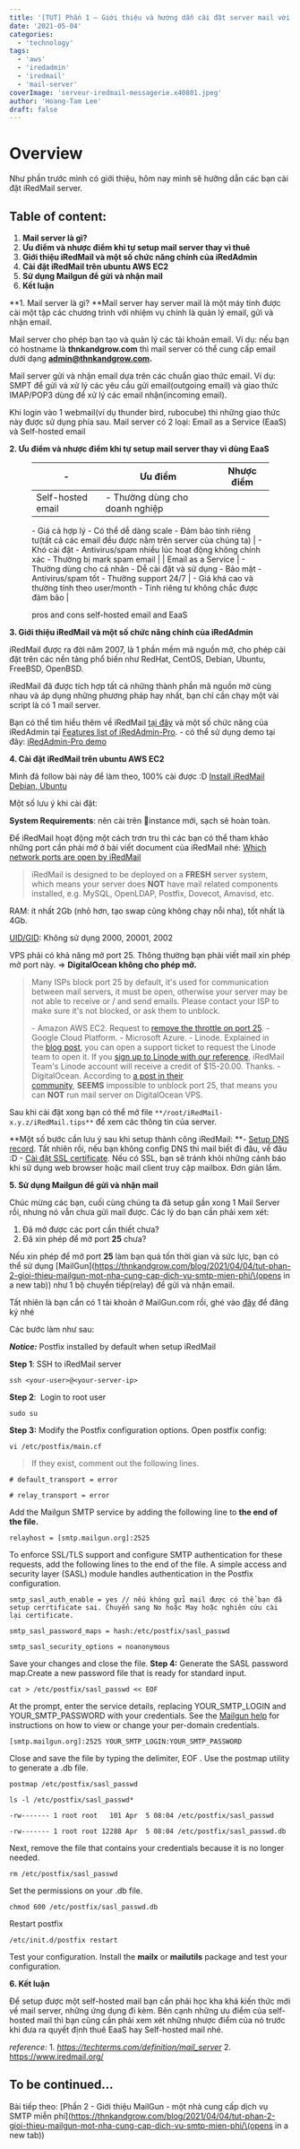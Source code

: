 ```yaml
---
title: '[TUT] Phần 1 – Giới thiệu và hướng dẫn cài đặt server mail với iRedMail'
date: '2021-05-04'
categories:
  - 'technology'
tags:
  - 'aws'
  - 'iredadmin'
  - 'iredmail'
  - 'mail-server'
coverImage: 'serveur-iredmail-messagerie.x40801.jpeg'
author: 'Hoang-Tam Lee'
draft: false
---
```


# Overview

<TOCInline toc={props.toc} exclude="Overview" toHeading={2} />
Như phần trước mình có giới thiệu, hôm nay mình sẽ hưỡng dẫn các bạn cài đặt iRedMail server.

## Table of content:

1. **Mail server là gì?**
2. **Ưu điểm và nhược điểm khi tự setup mail server thay vì thuê**
3. **Giới thiệu iRedMail và một số chức năng chính của iRedAdmin**
4. **Cài đặt iRedMail trên ubuntu AWS EC2**
5. **Sử dụng Mailgun để gửi và nhận mail**
6. **Kết luận**

**1\. Mail server là gì?
**Mail server hay server mail là một máy tính được cài một tập các chương trình với nhiệm vụ chính là quản lý email, gửi và nhận email.

Mail server cho phép bạn tạo và quản lý các tài khoản email. Ví dụ: nếu bạn có hostname là **thnkandgrow.com** thì mail server có thể cung cấp email dưới dạng **admin@thnkandgrow.com.**

Mail server gửi và nhận email dựa trên các chuẩn giao thức email. Ví dụ: SMPT để gửi và xử lý các yêu cầu gửi email(outgoing email) và giao thức IMAP/POP3 dùng để xử lý các email nhận(incoming email).

Khi login vào 1 webmail(ví dụ thunder bird, rubocube) thì những giao thức này được sử dụng phía sau.
Mail server có 2 loại: Email as a Service (EaaS) và Self-hosted email

**2\. Ưu điểm và nhược điểm khi tự setup mail server thay vì dùng EaaS**

<figure>

| \-                | Ưu điểm                         | Nhược điểm |
| ----------------- | ------------------------------- | ---------- |
| Self-hosted email | \- Thường dùng cho doanh nghiệp |

\- Giá cả hợp lý
\- Có thể dễ dàng scale
\- Đảm bảo tính riêng tư(tất cả các email đều được nằm trên server của chúng ta) | \- Khó cài đặt
\- Antivirus/spam nhiều lúc hoạt động không chính xác
\- Thường bị mark spam email |
| Email as a Service | \- Thường dùng cho cá nhân
\- Dễ cài đặt và sử dụng
\- Bảo mật
\- Antivirus/spam tốt
\- Thường support 24/7 | \- Giá khá cao và thường tính theo user/month
\- Tính riêng tư không chắc được đảm bảo |

<figcaption>

pros and cons self-hosted email and EaaS

</figcaption>

</figure>

**3\. Giới thiệu iRedMail và một số chức năng chính của iRedAdmin**

iRedMail được ra đời năm 2007, là 1 phần mềm mã nguồn mở, cho phép cài đặt trên các nền tảng phổ biến như RedHat, CentOS, Debian, Ubuntu, FreeBSD, OpenBSD.

iRedMail đã được tích hợp tất cả những thành phần mã nguồn mở cùng nhau và áp dụng những phương pháp hay nhất, bạn chỉ cần chạy một vài script là có 1 mail server.

Bạn có thể tìm hiểu thêm về iRedMail [tại đây](https://www.iredmail.org/index.html) và một số chức năng của iRedAdmin tại [Features list of iRedAdmin-Pro](https://www.iredmail.org/admin_panel.html). - có thể sử dụng demo tại đây: [iRedAdmin-Pro demo](https://www.iredmail.org/admin_demo.html)

**4\. Cài đặt iRedMail trên ubuntu AWS EC2**

Mình đã follow bài này để làm theo, 100% cài được :D [Install iRedMail Debian, Ubuntu](https://docs.iredmail.org/install.iredmail.on.debian.ubuntu.html)

Một số lưu ý khi cài đặt:

**System Requirements**: nên cài trên instance mới, sạch sẽ hoàn toàn.

Để iRedMail hoạt động một cách trơn tru thì các bạn có thể tham khảo những port cần phải mở ở bài viết document của iRedMail nhé: [Which network ports are open by iRedMail](https://docs.iredmail.org/network.ports.html)

> iRedMail is designed to be deployed on a **FRESH** server system, which means your server does **NOT** have mail related components installed, e.g. MySQL, OpenLDAP, Postfix, Dovecot, Amavisd, etc.

RAM: ít nhất 2Gb (nhỏ hơn, tạo swap cũng không chạy nỗi nha), tốt nhất là 4Gb.

[UID/GID](https://geek-university.com/linux/uid-user-identifier-gid-group-identifier/): Không sử dụng 2000, 20001, 2002

VPS phải có khả năng mở port 25. Thông thường bạn phải viết mail xin phép mở port này.
\=> **DigitalOcean không cho phép mở.**

> Many ISPs block port 25 by default, it's used for communication between mail servers, it must be open, otherwise your server may be not able to receive or / and send emails. Please contact your ISP to make sure it's not blocked, or ask them to unblock.
>
> \- Amazon AWS EC2. Request to [remove the throttle on port 25](https://aws.amazon.com/premiumsupport/knowledge-center/ec2-port-25-throttle/).
> \- Google Cloud Platform.
> \- Microsoft Azure.
> \- Linode. Explained in the [blog post](https://www.linode.com/blog/linode/a-new-policy-to-help-fight-spam/), you can open a support ticket to request the Linode team to open it. If you [sign up to Linode with our reference](https://www.linode.com/?r=b4d04083428fb99ce452d84b57253d11692a0850), iRedMail Team's Linode account will receive a credit of $15-20.00. Thanks.
> \- DigitalOcean. According to [a post in their community](https://www.digitalocean.com/community/questions/port-25-465-is-blocked-how-can-i-enable-it), **SEEMS** impossible to unblock port 25, that means you can **NOT** run mail server on DigitalOcean VPS.

Sau khi cài đặt xong bạn có thể mở file `**/root/iRedMail-x.y.z/iRedMail.tips**` để xem các thông tin của server.

**Một số bước cần lưu ý sau khi setup thành công iRedMail:
**\- [Setup DNS record](https://docs.iredmail.org/setup.dns.html). Tất nhiên rồi, nếu bạn không config DNS thì mail biết đi đâu, về đâu :D
\- [Cài đặt SSL certificate](https://docs.iredmail.org/letsencrypt.html). Nếu có SSL, bạn sẽ tránh khỏi những cảnh báo khi sử dụng web browser hoặc mail client truy cập mailbox. Đơn giản lắm.

**5\. Sử dụng Mailgun để gửi và nhận mail**

Chúc mừng các bạn, cuối cùng chúng ta đã setup gần xong 1 Mail Server rồi, nhưng nó vẫn chưa gửi mail được. Các lý do bạn cần phải xem xét:

1. Đã mở được các port cần thiết chưa?
2. Đã xin phép để mở port **25** chưa?

Nếu xin phép để mở port **25** làm bạn quá tốn thời gian và sức lực, bạn có thể sử dụng [MailGun](https://thnkandgrow.com/blog/2021/04/04/tut-phan-2-gioi-thieu-mailgun-mot-nha-cung-cap-dich-vu-smtp-mien-phi/\(opens in a new tab\)) như 1 bộ chuyển tiếp(relay) để gửi và nhận email.

Tất nhiên là bạn cần có 1 tài khoản ở MailGun.com rồi, ghé vào [đây](https://signup.mailgun.com/new/signup) để đăng ký nhé

Các bước làm như sau:

**_Notice:_** Postfix installed by default when setup iRedMail

**Step 1**: SSH to iRedMail server

```
ssh <your-user>@<your-server-ip>
```

**Step 2**:  Login to root user

```
sudo su
```

**Step 3:** Modify the Postfix configuration options.
Open postfix config:

```
vi /etc/postfix/main.cf
```

> If they exist, comment out the following lines.

```
# default_transport = error
```

```
# relay_transport = error
```

Add the Mailgun SMTP service by adding the following line to **the end of the file.**

```
relayhost = [smtp.mailgun.org]:2525
```

To enforce SSL/TLS support and configure SMTP authentication for these requests, add the following lines to the end of the file. A simple access and security layer (SASL) module handles authentication in the Postfix configuration.

```
smtp_sasl_auth_enable = yes // nếu không gửi mail được có thể bạn đã setup cerrtificate sai. Chuyển sang No hoặc May hoặc nghiên cứu cài lại certificate.
```

```
smtp_sasl_password_maps = hash:/etc/postfix/sasl_passwd
```

```
smtp_sasl_security_options = noanonymous
```

Save your changes and close the file.
**Step 4:** Generate the SASL password map.Create a new password file that is ready for standard input.

```
cat > /etc/postfix/sasl_passwd << EOF
```

At the prompt, enter the service details, replacing YOUR_SMTP_LOGIN and YOUR_SMTP_PASSWORD with your credentials. See the [Mailgun help](https://help.mailgun.com/hc/en-us/articles/203380100-Where-Can-I-Find-My-API-Key-and-SMTP-Credentials) for instructions on how to view or change your per-domain credentials.

```
[smtp.mailgun.org]:2525 YOUR_SMTP_LOGIN:YOUR_SMTP_PASSWORD
```

Close and save the file by typing the delimiter, EOF .
Use the postmap utility to generate a .db file.

```
postmap /etc/postfix/sasl_passwd
```

```
ls -l /etc/postfix/sasl_passwd*
```

```
-rw------- 1 root root   101 Apr  5 08:04 /etc/postfix/sasl_passwd
```

```
-rw------- 1 root root 12288 Apr  5 08:04 /etc/postfix/sasl_passwd.db
```

Next, remove the file that contains your credentials because it is no longer needed.

```
rm /etc/postfix/sasl_passwd
```

Set the permissions on your .db file.

```
chmod 600 /etc/postfix/sasl_passwd.db
```

Restart postfix

```
/etc/init.d/postfix restart
```

Test your configuration. Install the **mailx** or **mailutils** package and test your configuration.

**6\. Kết luận**

Để setup được một self-hosted mail bạn cần phải học kha khá kiến thức mới về mail server, những ứng dụng đi kèm. Bên cạnh những ưu điểm của self-hosted mail thì bạn cũng cần phải xem xét những nhược điểm của nó trước khi đưa ra quyết định thuê EaaS hay Self-hosted mail nhé.

_reference:_
1\. _https://techterms.com/definition/mail_server_
2\. https://www.iredmail.org/

## To be continued...

Bài tiếp theo: [Phần 2 - Giới thiệu MailGun - một nhà cung cấp dịch vụ SMTP miễn phí](https://thnkandgrow.com/blog/2021/04/04/tut-phan-2-gioi-thieu-mailgun-mot-nha-cung-cap-dich-vu-smtp-mien-phi/\(opens in a new tab\))
